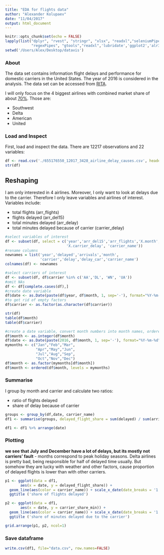 ```yaml
---
title: "EDA for flights data"
author: "Alexander Kolupaev"
date: "11/04/2017"
output: html_document
---
```

```r
knitr::opts_chunk$set(echo = FALSE)
lapply(list("dplyr", "rvest", "stringr", "xlsx", "readxl","seleniumPipes",
            "regexPipes", "gtools","readxl",'lubridate','ggplot2','alr3','gridExtra'), require, c = 1)
setwd('/Users/Alex/Desktop/datavis')
```

### About
The data set contains information flight delays and performance for domestic carriers in the United States. The year of 2016 is considered in the analysis. The data set can be accessed from [RITA](https://www.transtats.bts.gov/OT_Delay/OT_DelayCause1.asp).

I will only focus on the 4 biggest airlines with combined market share of about [70%](https://www.statista.com/statistics/250577/domestic-market-share-of-leading-us-airlines/). Those are:

* Southwest
* Delta
* American
* United


### Load and Inspect
First, load and inspect the data. There are 12217 observations and 22 variables:
```r
df <- read.csv('./655176550_12017_3428_airline_delay_causes.csv', header = TRUE)
str(df)
```

## Reshaping

I am only interested in 4 airlines. Moreover, I only want to look at delays due
to the carrier. Therefore I only leave variables and airlines of interest.
Variables include:

* total flights (arr_flights)
* flights delayed (arr_del15)
* total minutes delayed (arr_delay)
* total minutes delayed because of carrier (carrier_delay)

```r
#select variables of interest
df <- subset(df, select = c('year','arr_del15','arr_flights','X.month','carrier','X.arr_delay',
                            'X.carrier_delay', 'carrier_name'))
#rename columns
newnames = list('year','delayed','arrivals','month',
                'carrier','delay','delay_car','carrier_name')
colnames(df) <- newnames

#select carriers of interest
df <- subset(df, df$carrier %in% c('AA','DL', 'WN', 'UA'))
#omit NAs
df <- df[complete.cases(df),]
#create date variable
df$date <- as.Date(paste(df$year, df$month, 1, sep='-'), format="%Y-%m-%d")
#to get rid of empty factors
df$carrier <- as.factor(as.character(df$carrier))

str(df)
table(df$month)
table(df$carrier)

#create a date variable, convert month numbers into month names, ordered.
df$month <- as.integer(df$month)
df$date <- as.Date(paste(2016, df$month, 1, sep='-'), format="%Y-%m-%d")
mymonths <- c("Jan","Feb","Mar",
              "Apr","May","Jun",
              "Jul","Aug","Sep",
              "Oct","Nov","Dec")
df$month <- as.factor(mymonths[df$month])
df$month <- ordered(df$month, levels = mymonths)
```

### Summarise
I group by month and carrier and calculate two ratios:

* ratio of flights delayed
* share of delay because of carrier 

```r

groups <- group_by(df,date, carrier_name)
df1 <- summarise(groups, delayed_flight_share = sum(delayed) / sum(arrivals), carrier_share_min = sum(delay_car) / sum(delay)) %>% ungroup()

df1 <- df1 %>% arrange(date)


```

### Plotting
**we see that July and December have a lot of delays, but its mostly not carriers' fault** - months correspond to peak holiday seasons.
Delta airlines is pretty bad, being responsible for half of delayed time usually.
But somehow they are lucky with weather and other factors, cause proportion of delayed flights is lower than with other carriers.

```r
p1 <- ggplot(data = df1,
       aes(x = date, y = delayed_flight_share)) +
  geom_line(aes(color = carrier_name)) + scale_x_date(date_breaks = '1 month', date_labels = mymonths)+
  ggtitle ('share of flights delayed')

p2 <- ggplot(data = df1,
       aes(x = date, y = carrier_share_min)) +
  geom_line(aes(color = carrier_name)) + scale_x_date(date_breaks = '1 month', date_labels = mymonths)+
  ggtitle ('share of minutes delayed due to the carrier')

grid.arrange(p1, p2, ncol=1)
```
### Save dataframe
```r
write.csv(df1, file="data.csv", row.names=FALSE)
```
